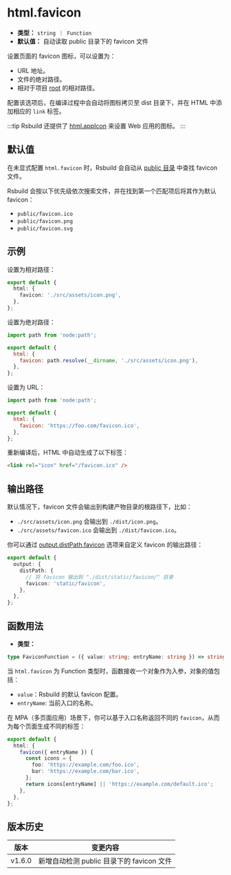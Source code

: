 # html.favicon

- **类型：** `string ｜ Function`
- **默认值：** 自动读取 public 目录下的 favicon 文件

设置页面的 favicon 图标，可以设置为：

- URL 地址。
- 文件的绝对路径。
- 相对于项目 [root](/config/root) 的相对路径。

配置该选项后，在编译过程中会自动将图标拷贝至 dist 目录下，并在 HTML 中添加相应的 `link` 标签。

:::tip
Rsbuild 还提供了 [html.appIcon](/config/html/app-icon) 来设置 Web 应用的图标。
:::

## 默认值

在未显式配置 `html.favicon` 时，Rsbuild 会自动从 [public 目录](/config/server/public-dir) 中查找 favicon 文件。

Rsbuild 会按以下优先级依次搜索文件，并在找到第一个匹配项后将其作为默认 favicon：

- `public/favicon.ico`
- `public/favicon.png`
- `public/favicon.svg`

## 示例

设置为相对路径：

```ts title="rsbuild.config.ts"
export default {
  html: {
    favicon: './src/assets/icon.png',
  },
};
```

设置为绝对路径：

```js
import path from 'node:path';

export default {
  html: {
    favicon: path.resolve(__dirname, './src/assets/icon.png'),
  },
};
```

设置为 URL：

```js
import path from 'node:path';

export default {
  html: {
    favicon: 'https://foo.com/favicon.ico',
  },
};
```

重新编译后，HTML 中自动生成了以下标签：

```html
<link rel="icon" href="/favicon.ico" />
```

## 输出路径

默认情况下，favicon 文件会输出到构建产物目录的根路径下，比如：

- `./src/assets/icon.png` 会输出到 `./dist/icon.png`。
- `./src/assets/favicon.ico` 会输出到 `./dist/favicon.ico`。

你可以通过 [output.distPath.favicon](/config/output/dist-path) 选项来自定义 favicon 的输出路径：

```ts title="rsbuild.config.ts"
export default {
  output: {
    distPath: {
      // 将 favicon 输出到 "./dist/static/favicon/" 目录
      favicon: 'static/favicon',
    },
  },
};
```

## 函数用法

- **类型：**

```ts
type FaviconFunction = ({ value: string; entryName: string }) => string | void;
```

当 `html.favicon` 为 Function 类型时，函数接收一个对象作为入参，对象的值包括：

- `value`：Rsbuild 的默认 favicon 配置。
- `entryName`: 当前入口的名称。

在 MPA（多页面应用）场景下，你可以基于入口名称返回不同的 `favicon`，从而为每个页面生成不同的标签：

```ts title="rsbuild.config.ts"
export default {
  html: {
    favicon({ entryName }) {
      const icons = {
        foo: 'https://example.com/foo.ico',
        bar: 'https://example.com/bar.ico',
      };
      return icons[entryName] || 'https://example.com/default.ico';
    },
  },
};
```

## 版本历史

| 版本   | 变更内容                                  |
| ------ | ----------------------------------------- |
| v1.6.0 | 新增自动检测 public 目录下的 favicon 文件 |
